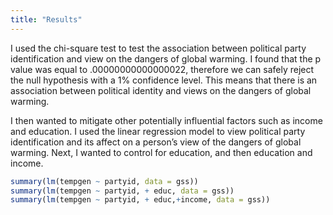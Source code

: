 ```yaml
---
title: "Results"
---
```

I used the chi-square test to test the association between political party identification and view on the dangers of global warming. I found that the p value was equal to .00000000000000022, therefore we can safely reject the null hypothesis with a 1% confidence level. This means that there is an association between political identity and views on the dangers of global warming. 

I then wanted to mitigate other potentially influential factors such as income and education. I used the linear regression model to view political party identification and its affect on a person's view of the dangers of global warming. Next, I wanted to control for education, and then education and income.  

```r
summary(lm(tempgen ~ partyid, data = gss))
summary(lm(tempgen ~ partyid, + educ, data = gss))
summary(lm(tempgen ~ partyid, + educ,+income, data = gss))
```
